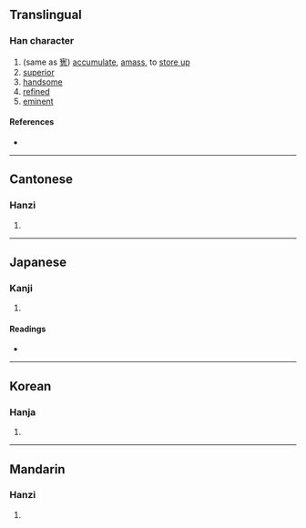 {{character info/new}}
==Translingual==

===Han character===
{{Han char|rn=40|rad=宀|as=13|sn=16|four=30227|canj=JOGS|ids=⿱宀雋}}

# (same as [[㝦]]) [[accumulate]], [[amass]], to [[store up]]
# [[superior]]
# [[handsome]]
# [[refined]]
# [[eminent]]

====References====
* {{Han ref|kx=0292.160|dkj=07343|dj=0579.040|hdz=20954.010|uh=5BEF|ud=23535|bh=E95D|bd=59741}}

----

==Cantonese==

===Hanzi===
{{yue-hanzi|jyut=[[zeon3]]|y=jeun3}}

# {{rfdef|yue|sort=宀13}}

----

==Japanese==

===Kanji===
{{ja-kanji|grade=|rs=宀13}}

# {{rfdef|ja|sort=宀13}}

====Readings====
* {{ja-readings|on=[[しゅん]] (shun)|kun=[[あつめる]] (atsumeru), [[あつまる]] (atsumaru), [[すぐれる]] (sugureru)}}

----

==Korean==

===Hanja===
{{ko-hanja|hangeul=준|rv=jun|mr=chun}}

# {{rfdef|ko|sort=宀13}}

----

==Mandarin==

===Hanzi===
{{cmn-hanzi|pin=[[jùn]] ([[jun4]])|wg=chün<sup>4</sup>}}

# {{rfdef|cmn|sort=宀13}}